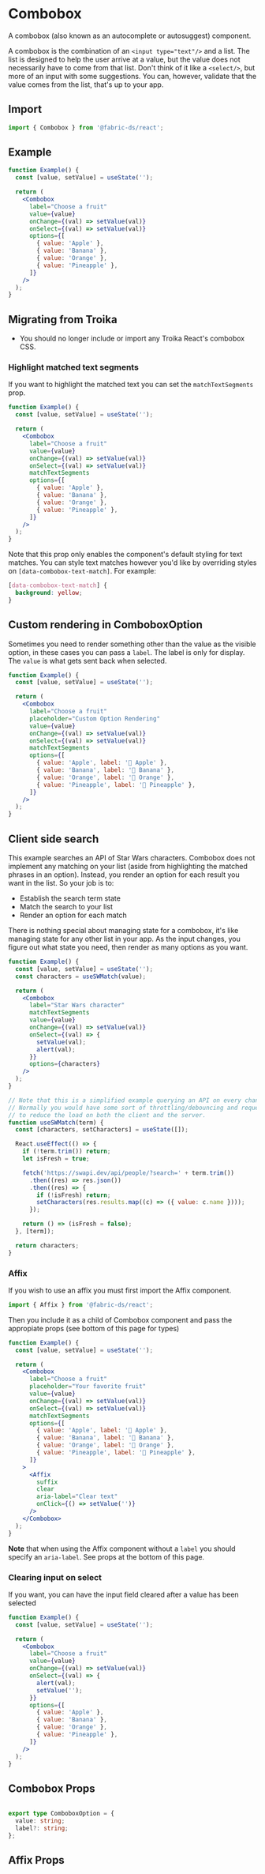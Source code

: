 
# Combobox

A combobox (also known as an autocomplete or autosuggest) component.

A combobox is the combination of an `<input type="text"/>` and a list. The list
is designed to help the user arrive at a value, but the value does not
necessarily have to come from that list. Don't think of it like a `<select/>`,
but more of an input with some suggestions. You can, however, validate that the
value comes from the list, that's up to your app.

## Import

```js
import { Combobox } from '@fabric-ds/react';
```

## Example

```jsx example
function Example() {
  const [value, setValue] = useState('');

  return (
    <Combobox
      label="Choose a fruit"
      value={value}
      onChange={(val) => setValue(val)}
      onSelect={(val) => setValue(val)}
      options={[
        { value: 'Apple' },
        { value: 'Banana' },
        { value: 'Orange' },
        { value: 'Pineapple' },
      ]}
    />
  );
}
```

## Migrating from Troika

- You should no longer include or import any Troika React's combobox CSS.

### Highlight matched text segments

If you want to highlight the matched text you can set the `matchTextSegments`
prop.

```jsx example
function Example() {
  const [value, setValue] = useState('');

  return (
    <Combobox
      label="Choose a fruit"
      value={value}
      onChange={(val) => setValue(val)}
      onSelect={(val) => setValue(val)}
      matchTextSegments
      options={[
        { value: 'Apple' },
        { value: 'Banana' },
        { value: 'Orange' },
        { value: 'Pineapple' },
      ]}
    />
  );
}
```

Note that this prop only enables the component's default styling for text
matches. You can style text matches however you'd like by overriding styles on
`[data-combobox-text-match]`. For example:

```css example
[data-combobox-text-match] {
  background: yellow;
}
```

## Custom rendering in ComboboxOption

Sometimes you need to render something other than the value as the visible
option, in these cases you can pass a `label`. The label is only for display.
The `value` is what gets sent back when selected.

```jsx example
function Example() {
  const [value, setValue] = useState('');

  return (
    <Combobox
      label="Choose a fruit"
      placeholder="Custom Option Rendering"
      value={value}
      onChange={(val) => setValue(val)}
      onSelect={(val) => setValue(val)}
      matchTextSegments
      options={[
        { value: 'Apple', label: '🍎 Apple' },
        { value: 'Banana', label: '🍌 Banana' },
        { value: 'Orange', label: '🍊 Orange' },
        { value: 'Pineapple', label: '🍍 Pineapple' },
      ]}
    />
  );
}
```

## Client side search

This example searches an API of Star Wars characters. Combobox does not
implement any matching on your list (aside from highlighting the matched phrases
in an option). Instead, you render an option for each result you want in the
list. So your job is to:

- Establish the search term state
- Match the search to your list
- Render an option for each match

There is nothing special about managing state for a combobox, it's like managing
state for any other list in your app. As the input changes, you figure out what
state you need, then render as many options as you want.

```jsx example
function Example() {
  const [value, setValue] = useState('');
  const characters = useSWMatch(value);

  return (
    <Combobox
      label="Star Wars character"
      matchTextSegments
      value={value}
      onChange={(val) => setValue(val)}
      onSelect={(val) => {
        setValue(val);
        alert(val);
      }}
      options={characters}
    />
  );
}

// Note that this is a simplified example querying an API on every change to the input field
// Normally you would have some sort of throttling/debouncing and request cancellation
// to reduce the load on both the client and the server.
function useSWMatch(term) {
  const [characters, setCharacters] = useState([]);

  React.useEffect(() => {
    if (!term.trim()) return;
    let isFresh = true;

    fetch('https://swapi.dev/api/people/?search=' + term.trim())
      .then((res) => res.json())
      .then((res) => {
        if (!isFresh) return;
        setCharacters(res.results.map((c) => ({ value: c.name })));
      });

    return () => (isFresh = false);
  }, [term]);

  return characters;
}
```

### Affix

If you wish to use an affix you must first import the Affix component.

```js
import { Affix } from '@fabric-ds/react';
```

Then you include it as a child of Combobox component and pass the appropiate
props (see bottom of this page for types)

```jsx example
function Example() {
  const [value, setValue] = useState('');

  return (
    <Combobox
      label="Choose a fruit"
      placeholder="Your favorite fruit"
      value={value}
      onChange={(val) => setValue(val)}
      onSelect={(val) => setValue(val)}
      matchTextSegments
      options={[
        { value: 'Apple', label: '🍎 Apple' },
        { value: 'Banana', label: '🍌 Banana' },
        { value: 'Orange', label: '🍊 Orange' },
        { value: 'Pineapple', label: '🍍 Pineapple' },
      ]}
    >
      <Affix
        suffix
        clear
        aria-label="Clear text"
        onClick={() => setValue('')}
      />
    </Combobox>
  );
}
```

**Note** that when using the Affix component without a `label` you should
specify an `aria-label`. See props at the bottom of this page.

### Clearing input on select

If you want, you can have the input field cleared after a value has been
selected

```jsx example
function Example() {
  const [value, setValue] = useState('');

  return (
    <Combobox
      label="Choose a fruit"
      value={value}
      onChange={(val) => setValue(val)}
      onSelect={(val) => {
        alert(val);
        setValue('');
      }}
      options={[
        { value: 'Apple' },
        { value: 'Banana' },
        { value: 'Orange' },
        { value: 'Pineapple' },
      ]}
    />
  );
}
```

## Combobox Props

```props packages/combobox/src/component.tsx

```

```ts
export type ComboboxOption = {
  value: string;
  label?: string;
};
```

## Affix Props

```props packages/_helpers/affix.tsx

```
